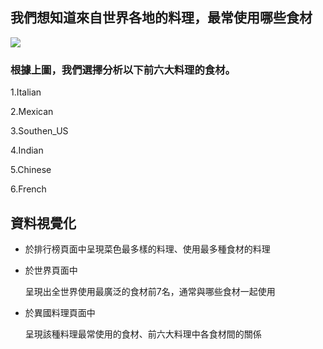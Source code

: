
## 我們想知道來自世界各地的料理，最常使用哪些食材


  ![](pic1.jpg)

### 根據上圖，我們選擇分析以下前六大料理的食材。


   1.Italian
   
   2.Mexican
   
   3.Southen_US
   
   4.Indian
   
   5.Chinese
   
   6.French
   
   
## 資料視覺化

  * 於排行榜頁面中呈現菜色最多樣的料理、使用最多種食材的料理
  
  
  
  * 於世界頁面中
  
    呈現出全世界使用最廣泛的食材前7名，通常與哪些食材一起使用
    
  
  * 於異國料理頁面中
     
    呈現該種料理最常使用的食材、前六大料理中各食材間的關係

   

